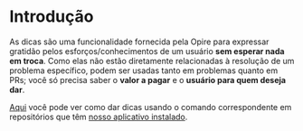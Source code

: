 # Introdução

As dicas são uma funcionalidade fornecida pela Opire para expressar gratidão pelos esforços/conhecimentos de um usuário **sem esperar nada em troca**. Como elas não estão diretamente relacionadas à resolução de um problema específico, podem ser usadas tanto em problemas quanto em PRs; você só precisa saber o **valor a pagar** e o **usuário para quem deseja dar**.

[Aqui](/overview/commands#tip-a-user) você pode ver como dar dicas usando o comando correspondente em repositórios que têm [nosso aplicativo instalado](/overview/install-bot).
